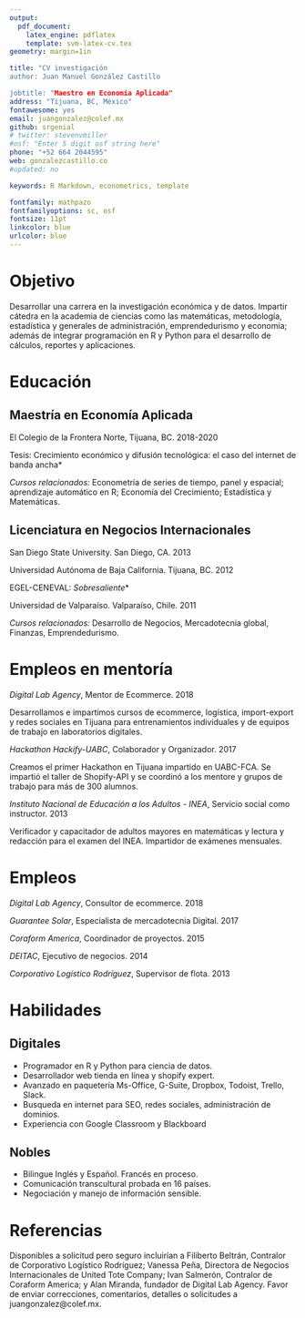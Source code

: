 ```yaml
---
output: 
  pdf_document:
    latex_engine: pdflatex
    template: svm-latex-cv.tex
geometry: margin=1in

title: "CV investigación
author: Juan Manuel González Castillo

jobtitle: "Maestro en Economía Aplicada"
address: "Tijuana, BC, México"
fontawesome: yes
email: juangonzalez@colef.mx
github: srgenial
# twitter: stevenvmiller
#osf: "Enter 5 digit osf string here"
phone: "+52 664 2044595"
web: gonzalezcastillo.co
#updated: no

keywords: R Markdown, econometrics, template

fontfamily: mathpazo
fontfamilyoptions: sc, osf
fontsize: 11pt
linkcolor: blue
urlcolor: blue
---
```

# Objetivo
Desarrollar una carrera en la investigación económica y de datos. Impartir cátedra en la academia de ciencias  como las matemáticas, metodología, estadística y generales de administración, emprendedurismo y economía; además de integrar programación en R y Python para el desarrollo de cálculos, reportes y aplicaciones.

# Educación

## __Maestría en Economía Aplicada__

El Colegio de la Frontera Norte, Tijuana, BC. \hfill 2018-2020

\hfill *Tesis: Crecimiento económico y difusión tecnológica: el caso del internet de banda ancha*

_Cursos relacionados:_ Econometría de series de tiempo, panel y espacial; aprendizaje automático en R; Economía del Crecimiento; Estadística y Matemáticas.

## __Licenciatura en Negocios Internacionales__
San Diego State University. San Diego, CA. \hfill 2013
 
Universidad Autónoma de Baja California. Tijuana, BC. \hfill 2012

\hfill *EGEL-CENEVAL: _Sobresaliente_*

Universidad de Valparaíso. Valparaíso, Chile. \hfill 2011

_Cursos relacionados:_ Desarrollo de Negocios, Mercadotecnia global, Finanzas, Emprendedurismo.

# Empleos en mentoría

*Digital Lab Agency*, Mentor de Ecommerce. \hfill 2018

Desarrollamos e impartimos cursos de ecommerce, logística, import-export y redes sociales en Tijuana para entrenamientos individuales y de equipos de trabajo en laboratorios digitales.

*Hackathon Hackify-UABC*, Colaborador y Organizador. \hfill 2017

Creamos el primer Hackathon en Tijuana impartido en UABC-FCA. Se impartió el taller de Shopify-API y se coordinó a los mentore y grupos de trabajo para más de 300 alumnos.

*Instituto Nacional de Educación a los Adultos - INEA*, Servicio social como instructor. \hfill 2013

Verificador y capacitador de adultos mayores en matemáticas y lectura y redacción para el examen del INEA. Impartidor de exámenes mensuales.


# Empleos

*Digital Lab Agency*, Consultor de ecommerce. \hfill 2018

*Guarantee Solar*, Especialista de mercadotecnia Digital. \hfill 2017

*Coraform America*, Coordinador de proyectos. \hfill 2015

*DEITAC*, Ejecutivo de negocios. \hfill 2014

*Corporativo Logístico Rodríguez*, Supervisor de flota. \hfill 2013


# Habilidades
## Digitales

  - Programador en R y Python para ciencia de datos.
  - Desarrollador web tienda en línea y shopify expert.
  - Avanzado en paquetería Ms-Office, G-Suite, Dropbox, Todoist, Trello, Slack.
  - Busqueda en internet para SEO, redes sociales, administración de dominios.
  - Experiencia con Google Classroom y Blackboard

## Nobles
  - Bilingue Inglés y Español. Francés en proceso.
  - Comunicación transcultural probada en 16 países.
  - Negociación y manejo de información sensible. 

# Referencias
Disponibles a solicitud pero seguro incluirían a Filiberto Beltrán, Contralor de Corporativo Logístico Rodríguez; Vanessa Peña, Directora de Negocios Internacionales de United Tote Company; Ivan Salmerón, Contralor de Coraform America; y Alan Miranda, fundador de Digital Lab Agency. Favor de enviar correcciones, comentarios, detalles o solicitudes a juangonzalez@colef.mx.